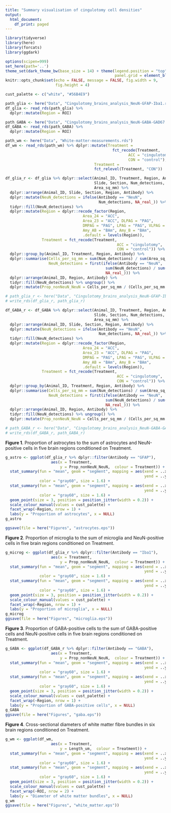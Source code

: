 ---
title: "Summary visualisation of cingulotomy cell densities"
output:
  html_document:
    df_print: paged
---

```{r setup, include=FALSE}
library(tidyverse)
library(here)
library(forcats)
library(ggdark)

options(scipen=999)
set_here(path='..')
theme_set(dark_theme_bw(base_size = 14) + theme(legend.position = "top",
                                                panel.grid = element_blank()))
knitr::opts_chunk$set(echo = FALSE, message = FALSE, fig.width = 9, 
                      fig.height = 4)

cust_palette <- c("white", "#56B4E9")
```

```{r load-data}
path_glia <- here("Data", "Cingulotomy_brains_analysis_NeuN-GFAP-Iba1.rds")
df_glia <- read_rds(path_glia) %>%
  dplyr::mutate(Region = ROI)

path_GABA <- here("Data", "Cingulotomy_brains_analysis_NeuN-GABA-GAD67.rds")
df_GABA <- read_rds(path_GABA) %>%
  dplyr::mutate(Region = ROI)

path_wm <- here("Data", "White-matter-measurements.rds")
df_wm <- read_rds(path_wm) %>% dplyr::mutate(Treatment = 
                                               fct_recode(Treatment, 
                                                      ACC = "cingulotomy",
                                                      CON = "control"), 
                                       Treatment = 
                                       fct_relevel(Treatment, "CON"))
```

```{r aggregate-ROIs-glia}
df_glia_r <- df_glia %>% dplyr::select(Animal_ID, Treatment, Region, Antibody, 
                                       Slide, Section, Num_detections, 
                                       Area_sq_mm) %>% 
  dplyr::arrange(Animal_ID, Slide, Section, Region, Antibody) %>% 
  dplyr::mutate(NeuN_detections = ifelse(Antibody == "NeuN", 
                                         Num_detections, NA_real_)) %>% 
  tidyr::fill(NeuN_detections) %>% 
  dplyr::mutate(Region = dplyr::recode_factor(Region, 
                                  Area_24 = "ACC", 
                                  Area_23 = "ACC", DLPAG = "PAG",
                                  DMPAG = "PAG", LPAG = "PAG", VLPAG = "PAG",
                                  Amy_AB = "BAm", Amy_B = "BAm", 
                                  .default = levels(Region)),
                Treatment = fct_recode(Treatment, 
                                                 ACC = "cingulotomy",
                                                 CON = "control")) %>% 
  dplyr::group_by(Animal_ID, Treatment, Region, Antibody) %>% 
  dplyr::summarise(Cells_per_sq_mm = sum(Num_detections) / sum(Area_sq_mm),
                   NeuN_detections = first(ifelse(Antibody == "NeuN", 
                                            sum(NeuN_detections) / sum(Area_sq_mm),
                                            NA_real_))) %>% 
  dplyr::arrange(Animal_ID, Region, Antibody) %>% 
  tidyr::fill(NeuN_detections) %>% ungroup() %>% 
  dplyr::mutate(Prop_nonNeuN_NeuN = Cells_per_sq_mm / (Cells_per_sq_mm + NeuN_detections))

# path_glia_r <- here("Data", "Cingulotomy_brains_analysis_NeuN-GFAP-Iba1_summary.rds")
# write_rds(df_glia_r, path_glia_r)
```
```{r aggregate-ROIs-gaba}
df_GABA_r <- df_GABA %>% dplyr::select(Animal_ID, Treatment, Region, Antibody, 
                                       Slide, Section, Num_detections, 
                                       Area_sq_mm) %>% 
  dplyr::arrange(Animal_ID, Slide, Section, Region, Antibody) %>% 
  dplyr::mutate(NeuN_detections = ifelse(Antibody == "NeuN", 
                                         Num_detections, NA_real_)) %>% 
  tidyr::fill(NeuN_detections) %>% 
  dplyr::mutate(Region = dplyr::recode_factor(Region, 
                                  Area_24 = "ACC", 
                                  Area_23 = "ACC", DLPAG = "PAG",
                                  DMPAG = "PAG", LPAG = "PAG", VLPAG = "PAG",
                                  Amy_AB = "BAm", Amy_B = "BAm", 
                                  .default = levels(Region)),
                Treatment = fct_recode(Treatment, 
                                                 ACC = "cingulotomy",
                                                 CON = "control")) %>% 
  dplyr::group_by(Animal_ID, Treatment, Region, Antibody) %>% 
  dplyr::summarise(Cells_per_sq_mm = sum(Num_detections) / sum(Area_sq_mm),
                   NeuN_detections = first(ifelse(Antibody == "NeuN", 
                                            sum(NeuN_detections) / sum(Area_sq_mm),
                                            NA_real_))) %>% 
  dplyr::arrange(Animal_ID, Region, Antibody) %>% 
  tidyr::fill(NeuN_detections) %>% ungroup() %>% 
  dplyr::mutate(Prop_nonNeuN_NeuN = Cells_per_sq_mm / (Cells_per_sq_mm + NeuN_detections))

# path_GABA_r <- here("Data", "Cingulotomy_brains_analysis_NeuN-GABA-GAD67_summary.rds")
# write_rds(df_GABA_r, path_GABA_r)
```
**Figure 1**. Proportion of astrocytes to the sum of astrocytes and NeuN-positive cells in five brain regions conditioned on Treatment. 
```{r astro-graph}
g_astro <- ggplot(df_glia_r %>% dplyr::filter(Antibody == "GFAP"),
                    aes(x = Treatment,
                        y = Prop_nonNeuN_NeuN,  colour = Treatment)) + 
  stat_summary(fun = "mean", geom = "segment", mapping = aes(xend = ..x.. - 0.3, 
                                                             yend = ..y..),
               color = "gray60", size = 1.6) +
  stat_summary(fun = "mean", geom = "segment", mapping = aes(xend = ..x.. + 0.3, 
                                                             yend = ..y..),
               color = "gray60", size = 1.6) +
  geom_point(size = 3, position = position_jitter(width = 0.2)) + 
  scale_colour_manual(values = cust_palette) +
  facet_wrap(~Region, nrow = 1) +
  labs(y = "Proportion of astrocytes", x = NULL) 
g_astro

ggsave(file = here("Figures", "astrocytes.eps"))
```

**Figure 2**. Proportion of microglia to the sum of microglia and NeuN-positive cells in five brain regions conditioned on Treatment. 
```{r microg-graph}
g_microg <- ggplot(df_glia_r %>% dplyr::filter(Antibody == "Iba1"),
                    aes(x = Treatment,
                        y = Prop_nonNeuN_NeuN,  colour = Treatment)) + 
  stat_summary(fun = "mean", geom = "segment", mapping = aes(xend = ..x.. - 0.3, 
                                                             yend = ..y..),
               color = "gray60", size = 1.6) +
  stat_summary(fun = "mean", geom = "segment", mapping = aes(xend = ..x.. + 0.3, 
                                                             yend = ..y..),
               color = "gray60", size = 1.6) +
  geom_point(size = 3, position = position_jitter(width = 0.2)) +
  scale_colour_manual(values = cust_palette) +
  facet_wrap(~Region, nrow = 1) +
  labs(y = "Proportion of microglia", x = NULL) 
g_microg
ggsave(file = here("Figures", "microglia.eps"))
```

**Figure 3**. Proportion of GABA-positive cells to the sum of GABA-positive cells and NeuN-positive cells in five brain regions conditioned on Treatment. 
```{r gaba-graph}
g_GABA <- ggplot(df_GABA_r %>% dplyr::filter(Antibody == "GABA"),
                    aes(x = Treatment,
                        y = Prop_nonNeuN_NeuN,  colour = Treatment)) + 
  stat_summary(fun = "mean", geom = "segment", mapping = aes(xend = ..x.. - 0.3, 
                                                             yend = ..y..),
               color = "gray60", size = 1.6) +
  stat_summary(fun = "mean", geom = "segment", mapping = aes(xend = ..x.. + 0.3, 
                                                             yend = ..y..),
               color = "gray60", size = 1.6) +
  geom_point(size = 3, position = position_jitter(width = 0.2)) + 
  scale_colour_manual(values = cust_palette) +
  facet_wrap(~Region, nrow = 1) +
  labs(y = "Proportion of GABA-positive cells", x = NULL)
g_GABA
ggsave(file = here("Figures", "gaba.eps"))
```

**Figure 4**. Cross-sectional diameters of white matter fibre bundles in six brain regions conditioned on Treatment. 
```{r wm-graph, fig.height = 6}
g_wm <- ggplot(df_wm,
                    aes(x = Treatment,
                        y = Length_um,  colour = Treatment)) + 
  stat_summary(fun = "mean", geom = "segment", mapping = aes(xend = ..x.. - 0.3, 
                                                             yend = ..y..),
               color = "gray60", size = 1.6) +
  stat_summary(fun = "mean", geom = "segment", mapping = aes(xend = ..x.. + 0.3, 
                                                             yend = ..y..),
               color = "gray60", size = 1.6) +
  geom_point(size = 3, position = position_jitter(width = 0.2)) + 
  scale_colour_manual(values = cust_palette) +
  facet_wrap(~ROI, nrow = 2) +
  labs(y = "Diameter of white matter bundles", x = NULL)
g_wm
ggsave(file = here("Figures", "white_matter.eps"))
```